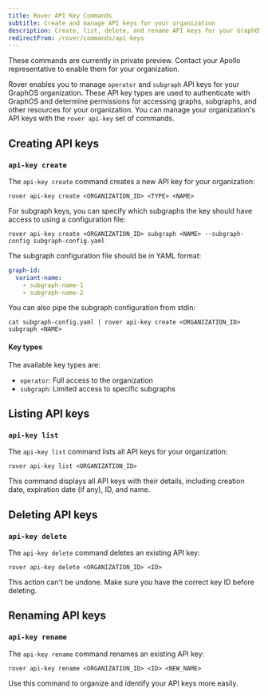 ```yaml
---
title: Rover API Key Commands
subtitle: Create and manage API keys for your organization
description: Create, list, delete, and rename API keys for your GraphOS organization with the rover api-key commands.
redirectFrom: /rover/commands/api-keys
---
```


<PreviewFeature>

These commands are currently in private preview. Contact your Apollo representative to enable them for your organization.

</PreviewFeature>

Rover enables you to manage `operator` and `subgraph` API keys for your GraphOS organization. These API key types are used to authenticate with GraphOS and determine permissions for accessing graphs, subgraphs, and other resources for your organization. You can manage your organization's API keys with the `rover api-key` set of commands.

## Creating API keys

### `api-key create`

The `api-key create` command creates a new API key for your organization:

```
rover api-key create <ORGANIZATION_ID> <TYPE> <NAME>
```

For subgraph keys, you can specify which subgraphs the key should have access to using a configuration file:

```
rover api-key create <ORGANIZATION_ID> subgraph <NAME> --subgraph-config subgraph-config.yaml
```

The subgraph configuration file should be in YAML format:

```yaml
graph-id:
  variant-name:
    - subgraph-name-1
    - subgraph-name-2
```

You can also pipe the subgraph configuration from stdin:

```
cat subgraph-config.yaml | rover api-key create <ORGANIZATION_ID> subgraph <NAME>
```

#### Key types
The available key types are:
- `operator`: Full access to the organization
- `subgraph`: Limited access to specific subgraphs

## Listing API keys

### `api-key list`

The `api-key list` command lists all API keys for your organization:

```
rover api-key list <ORGANIZATION_ID>
```

This command displays all API keys with their details, including creation date, expiration date (if any), ID, and name.

## Deleting API keys

### `api-key delete`

The `api-key delete` command deletes an existing API key:

```
rover api-key delete <ORGANIZATION_ID> <ID>
```

<Caution>
This action can't be undone. Make sure you have the correct key ID before deleting.
</Caution>

## Renaming API keys

### `api-key rename`

The `api-key rename` command renames an existing API key:

```
rover api-key rename <ORGANIZATION_ID> <ID> <NEW_NAME>
```

Use this command to organize and identify your API keys more easily.

